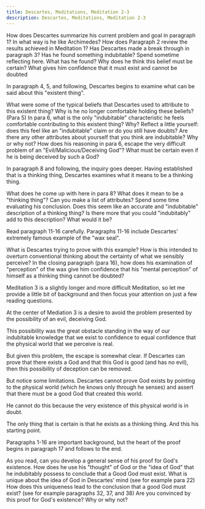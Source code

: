 ```yaml
---
title: Descartes, Meditations, Meditation 2-3
description: Descartes, Meditations, Meditation 2-3
---
```


<QuestionBlock type="reading-content">
  <Question level={1}>How does Descartes summarize his current problem and goal in paragraph 1?</Question>
  <Question level={2}>In what way is he like Archimedes?</Question>
</QuestionBlock>

<QuestionBlock type="reading-content">
  <Question level={1}>How does Paragraph 2 review the results achieved in Meditation 1?</Question>
</QuestionBlock>

<QuestionBlock type="reading-content">
  <Question level={1}>Has Descartes made a break through in paragraph 3? Has he found something indubitable?</Question>
  <Question level={2} type="reading-discussion">Spend sometime reflecting here.</Question>
  <Question level={2} type="reading-discussion">What has he found?</Question>
  <Question level={2} type="reading-discussion">Why does he think this belief must be certain? What gives him confidence that it must exist and cannot be doubted</Question>
</QuestionBlock>

In paragraph 4, 5, and following, Descartes begins to examine what can be said about this "existent thing".

<QuestionBlock type="reading-content">
  <Question level={1}>What were some of the typical beliefs that Descartes used to attribute to this existent thing? Why is he no longer comfortable holding these beliefs? (Para 5)</Question>
  <Question level={1}>In para 6, what is the only "indubitable" characteristic he feels comfortable contributing to this existent thing? Why?</Question>
  <Question level={2} type="reading-discussion">Reflect a little yourself: does this feel like an "indubitable" claim or do you still have doubts?</Question>
  <Question level={2} type="reading-discussion">Are there any other attributes about yourself that you think are indubitable? Why or why not?</Question>
  <Question level={1}>How does his reasoning in para 6, escape the very difficult problem of an "Evil/Malicious/Deceiving God"? What must be certain even if he is being deceived by such a God?</Question>

</QuestionBlock>

In paragraph 8 and following, the inquiry goes deeper. Having established that is a thinking thing, Descartes examines what it means to be a thinking thing.

<QuestionBlock type="reading-content">
  <Question level={1}>What does he come up with here in para 8? What does it mean to be a "thinking thing"? Can you make a list of attributes?</Question>
  <Question level={2} type="reading-discussion">Spend some time evaluating his conclusion.</Question>
  <Question level={3} type="reading-discussion">Does this seem like an accurate and "indubitable" description of a thinking thing?</Question>
  <Question level={3} type="reading-discussion">Is there more that you could "indubitably" add to this description? What would it be?</Question>
</QuestionBlock>

Read paragraph 11-16 carefully. Paragraphs 11-16 include Descartes' extremely famous example of the "wax seal".

<QuestionBlock type="reading-content">
  <Question level={1}>What is Descartes trying to prove with this example?</Question>
  <Question level={1}>How is this intended to overturn conventional thinking about the certainty of what we sensibly perceive?</Question>
  <Question level={1}>In the closing paragraph (para 16), how does his examination of "perception" of the wax give him confidence that his "mental perception" of himself as a thinking thing cannot be doubted?</Question>
</QuestionBlock>

Meditation 3 is a slightly longer and more difficult Meditation, so let me provide a little bit of background and then focus your attention on just a few reading questions.

At the center of Mediation 3 is a desire to avoid the problem presented by the possibility of an evil, deceiving God. 

This possibility was the great obstacle standing in the way of our indubitable knowledge that we exist to confidence to equal confidence that the physical world that we perceive is real. 

But given this problem, the escape is somewhat clear. If Descartes can prove that there exists a God and that this God is good (and has no evil), then this possibility of deception can be removed. 

But notice some limitations. Descartes cannot prove God exists by pointing to the physical world (which he knows only through he senses) and assert that there must be a good God that created this world. 

He cannot do this because the very existence of this physical world is in doubt. 

The only thing that is certain is that he exists as a thinking thing. And this his starting point.

Paragraphs 1-16 are important background, but the heart of the proof begins in paragraph 17 and follows to the end.

<QuestionBlock type="reading-content">
  <Question level={1}>As you read, can you develop a general sense of his proof for God's existence. How does he use his "thought" of God or the "idea of God" that he indubitably possess to conclude that a Good God must exist.</Question>
  <Question level={2}>What is unique about the idea of God in Descartes' mind (see for example para 22)</Question>
  <Question level={2}>How does this uniqueness lead to the conclusion that a good God must exist? (see for example paragraphs 32, 37, and 38)</Question>
  <Question level={1} type="reading-discussion">Are you convinced by this proof for God's existence? Why or why not?</Question>
</QuestionBlock>